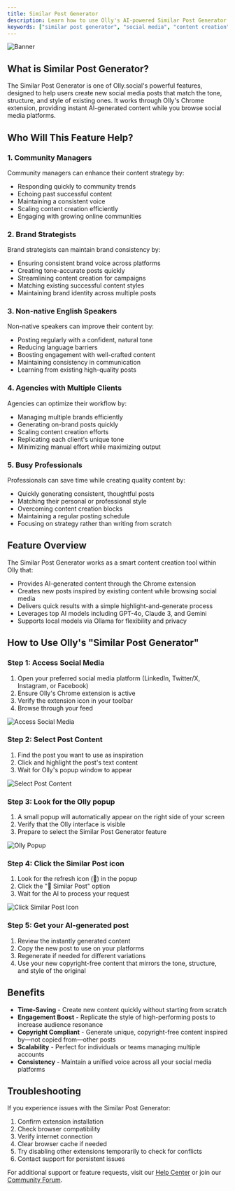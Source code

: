 ```yaml
---
title: Similar Post Generator
description: Learn how to use Olly's AI-powered Similar Post Generator to create fresh content that matches the tone and style of existing social media posts.
keywords: ["similar post generator", "social media", "content creation", "AI tools", "caption generator"]
---
```


![Banner](/images/banner.png "Olly Similar Post Generator")

## What is Similar Post Generator?

The Similar Post Generator is one of Olly.social's powerful features, designed to help users create new social media posts that match the tone, structure, and style of existing ones. It works through Olly's Chrome extension, providing instant AI-generated content while you browse social media platforms.

<CardGrid>
  <Card
    subtitle="Get Started"
    title="Quick Setup"
    description="Learn how to set up and start using the Similar Post Generator in minutes."
    href="/docs/features/similar-post-generator/setup"
  />
  <Card
    subtitle="Tutorial"
    title="Usage Guide"
    description="Step-by-step instructions for generating similar content."
    href="/docs/features/similar-post-generator/guide"
  />
  <Card
    subtitle="Support"
    title="Help Center"
    description="Get assistance and troubleshooting tips for the Similar Post Generator."
    href="/docs/support"
  />
</CardGrid>

## Who Will This Feature Help?

### 1. Community Managers
Community managers can enhance their content strategy by:
- Responding quickly to community trends
- Echoing past successful content
- Maintaining a consistent voice
- Scaling content creation efficiently
- Engaging with growing online communities

### 2. Brand Strategists
Brand strategists can maintain brand consistency by:
- Ensuring consistent brand voice across platforms
- Creating tone-accurate posts quickly
- Streamlining content creation for campaigns
- Matching existing successful content styles
- Maintaining brand identity across multiple posts

### 3. Non-native English Speakers
Non-native speakers can improve their content by:
- Posting regularly with a confident, natural tone
- Reducing language barriers
- Boosting engagement with well-crafted content
- Maintaining consistency in communication
- Learning from existing high-quality posts

### 4. Agencies with Multiple Clients
Agencies can optimize their workflow by:
- Managing multiple brands efficiently
- Generating on-brand posts quickly
- Scaling content creation efforts
- Replicating each client's unique tone
- Minimizing manual effort while maximizing output

### 5. Busy Professionals
Professionals can save time while creating quality content by:
- Quickly generating consistent, thoughtful posts
- Matching their personal or professional style
- Overcoming content creation blocks
- Maintaining a regular posting schedule
- Focusing on strategy rather than writing from scratch

## Feature Overview
The Similar Post Generator works as a smart content creation tool within Olly that:
* Provides AI-generated content through the Chrome extension
* Creates new posts inspired by existing content while browsing social media
* Delivers quick results with a simple highlight-and-generate process
* Leverages top AI models including GPT-4o, Claude 3, and Gemini
* Supports local models via Ollama for flexibility and privacy

## How to Use Olly's "Similar Post Generator"

### Step 1: Access Social Media
1. Open your preferred social media platform (LinkedIn, Twitter/X, Instagram, or Facebook)
2. Ensure Olly's Chrome extension is active
3. Verify the extension icon in your toolbar
4. Browse through your feed



![Access Social Media](/images/features/similar-post-generator/access-social-media.png)

### Step 2: Select Post Content
1. Find the post you want to use as inspiration
2. Click and highlight the post's text content
3. Wait for Olly's popup window to appear

![Select Post Content](/images/features/similar-post-generator/select-post.png)

### Step 3: Look for the Olly popup
1. A small popup will automatically appear on the right side of your screen
2. Verify that the Olly interface is visible
3. Prepare to select the Similar Post Generator feature

![Olly Popup](/images/features/similar-post-generator/olly-popup.png)

### Step 4: Click the Similar Post icon
1. Look for the refresh icon (🔄) in the popup
2. Click the "🔄 Similar Post" option
3. Wait for the AI to process your request

![Click Similar Post Icon](/images/features/similar-post-generator/similar-post-icon.png)

### Step 5: Get your AI-generated post
1. Review the instantly generated content
2. Copy the new post to use on your platforms
3. Regenerate if needed for different variations
4. Use your new copyright-free content that mirrors the tone, structure, and style of the original


## Benefits

* **Time-Saving** - Create new content quickly without starting from scratch
* **Engagement Boost** - Replicate the style of high-performing posts to increase audience resonance
* **Copyright Compliant** - Generate unique, copyright-free content inspired by—not copied from—other posts
* **Scalability** - Perfect for individuals or teams managing multiple accounts
* **Consistency** - Maintain a unified voice across all your social media platforms

## Troubleshooting

If you experience issues with the Similar Post Generator:

1. Confirm extension installation
2. Check browser compatibility
3. Verify internet connection
4. Clear browser cache if needed
5. Try disabling other extensions temporarily to check for conflicts
6. Contact support for persistent issues

For additional support or feature requests, visit our [Help Center](/docs/support) or join our [Community Forum](/community).
